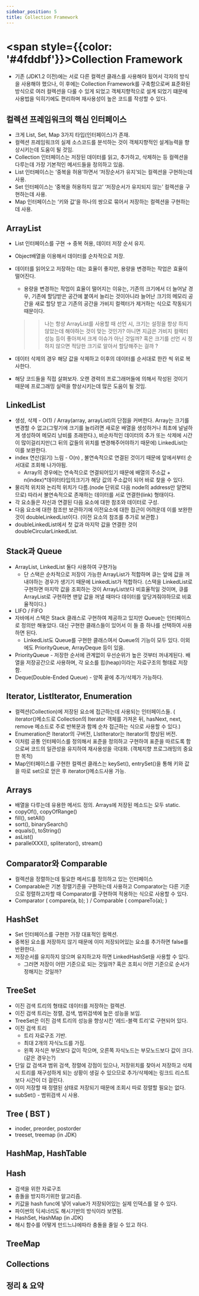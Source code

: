 ```yaml
---
sidebar_position: 5
title: Collection Framework
---
```


# <span style={{color: '#4fddbf'}}>Collection Framework</span>

- 기존 (JDK1.2 이전)에는 서로 다른 컬렉션 클래스를 사용해야 됬어서 각자의 방식을 사용해야 했으나, 이 후에는 Collection Framework를 구축함으로써 표준화된 방식으로 여러 컬렉션을 다룰 수 있게 되었고 객체지향적으로 설계 되었기 떄문에 사용법을 익히기에도 편리하며 재사용성이 높은 코드를 작성할 수 있다.

## 컬렉션 프레임워크의 핵심 인터페이스

- 크게 List, Set, Map 3가지 타입(인터페이스)가 존재.
- 컬렉션 프레임워크의 실제 소스코드를 분석하는 것이 객체지향적인 설계능력을 향상시키는데 도움이 될 것임.
- Collection 인터페이스는 저장된 데이터를 읽고, 추가하고, 삭제하는 등 컬렉션을 다루는데 가장 기본적인 메서드들을 정의하고 있음.
- List 인터페이스는 ‘중복을 허용’하면서 ‘저장순서가 유지’되는 컬렉션을 구현하는데 사용.
- Set 인터페이스는 ‘중복을 허용하지 않고’ ‘저장순서가 유지되지 않는’ 컬렉션을 구현하는데 사용.
- Map 인터페이스는 ‘키와 값’을 하나의 쌍으로 묶어서 저장하는 컬렉션을 구현하는데 사용.

## ArrayList

- List 인터페이스를 구현 → 중복 허용, 데이터 저장 순서 유지.
- Object배열을 이용해서 데이터를 순차적으로 저장.
- 데이터를 읽어오고 저장하는 데는 효율이 좋지만, 용량을 변경하는 작업은 효율이 떨어진다.
  - 용량을 변경하는 작업이 효율이 떨어지는 이유는, 기존의 크기에서 더 늘어날 경우, 기존에 할당받은 공간에 붙여서 늘리는 것이아니라 늘어난 크기의 메모리 공간을 새로 할당 받고 기존의 공간을 가비지 컬렉터가 제거하는 식으로 작동되기 때문이다.

  >>나는 항상 ArrayList를 사용할 때 선언 시, 크기는 설정을 항상 하지 않았는데 해야하는 것이 맞는 것인가? 아니면 지금은 가비지 컬렉터 성능 등이 좋아져서 크게 이슈가 아닌 것일까? 혹은 크기를 선언 시 정하지 않으면 적당한 크기로 알아서 할당해주는 걸까 ?

- 데이터 삭제의 경우 해당 값을 삭제하고 이후의 데이터를 순서대로 한칸 씩 위로 복사한다.
- 해당 코드들을 직접 살펴보자. 오랜 경력의 프로그래머들에 의해서 작성된 것이기 때문에 프로그래밍 실력을 향상시키는데 많은 도움이 될 것임.

## LinkedList

- 생성, 삭제 - O(1) / Array(array, arrayList)의 단점을 커버한다. Array는 크기를 변경할 수 없고(그렇기에 크기를 늘리려면 새로운 배열을 생성하거나 최초에 널널하게 생성하여 메모리 낭비를 초래한다.), 비순차적인 데이터의 추가 또는 삭제에 시간이 많이걸리지만(그 뒤의 값들의 위치를 변경해주어야하기 때문에) LinkedList는 이를 보완한다.
- index 연산(읽기) 느림 - O(n) , 불연속적으로 연결된 것이기 때문에 앞에서부터 순서대로 조회해 나가야됨.
  - Array의 경우에는 연속적으로 연결되어있기 때문에 배열의 주소값 + n(index)*데이터타입의크기가 해당 값의 주소값이 되어 바로 찾을 수 있다.
- 물리적 위치와 논리적 위치가 다름.(node 단위로 다음 node의 address만 알면되므로) 따라서 불연속적으로 존재하는 데이터를 서로 연결한(link) 형태이다.
- 각 요소들은 자신과 연결된 다음 요소에 대한 참조와 데이터로 구성.
- 다음 요소에 대한 참조만 보관하기에 이전요소에 대한 접근이 어려운데 이를 보완한 것이 doubleLinkedList이다. (이전 요소의 참조를 추가로 보관함.)
- doubleLinkedList에서 첫 값과 마지막 값을 연결한 것이 doubleCircularLinkedList.

## Stack과 Queue

- ArrayList, LinkedList 둘다 사용하여 구현가능
  - 단 스택은 순차적으로 저장이 가능한 ArrayList가 적합하며 큐는 앞에 값을 꺼내야하는 경우가 생기기 때문에 LinkedList가 적합하다. (스택을 LinkedList로 구현하면 마지막 값을 조회하는 것이 ArrayList보다 비효율적일 것이며, 큐를 ArrayList로 구현하면 맨앞 값을 꺼낼 때마다 데이터를 앞당겨줘야하므로 비효율적이다.)
- LIFO / FIFO
- 자바에서 스택은 Stack 클래스로 구현하여 제공하고 있지만 Queue는 인터페이스로 정의만 해놓았다. 대신 구현한 클래스들이 있어서 이 들 중 하나를 선택하여 사용하면 된다.
  - LinkedList도 Queue를 구현한 클래스여서 Queue의 기능이 모두 있다. 이외에도 PriorityQueue, ArrayDeque 등이 있음.
- PriorityQueue - 저장한 순서에 관계없이 우선순위가 높은 것부터 꺼내게된다. 배열을 저장공간으로 사용하며, 각 요소를 힙(heap)이라는 자료구조의 형태로 저장함.
- Deque(Double-Ended Queue) - 양쪽 끝에 추가/삭제가 가능하다.

## Iterator, ListIterator, Enumeration

- 컬렉션(Collection)에 저장된 요소에 접근하는데 사용되는 인터페이스들. ( iterator()메소드로 Collection의 Iterator 객체를 가져온 뒤, hasNext, next, remove 메소드로 주로 반복문과 함께 순차 접근하는 식으로 사용할 수 있다.)
- Enumeration은 Iterator의 구버전, LIstIterator는 Iterator의 향상된 버전.
- 이처럼 공통 인터페이스를 정의해서 표준을 정의하고 구현하여 표준을 따르도록 함으로써 코드의 일관성을 유지하여 재사용성을 극대화. (객체지향 프로그래밍의 중요한 목적)
- Map인터페이스를 구현한 컬렉션 클래스는 keySet(), entrySet()을 통해 키와 값을 따로 set으로 얻은 후 iterator()메소드사용 가능.

## Arrays

- 배열을 다루는데 유용한 메서드 정의. Arrays에 저장된 메소드는 모두 static.
- copyOf(), copyOfRange()
- fill(), setAll()
- sort(), binarySearch()
- equals(), toString()
- asList()
- parallelXXX(), spliterator(), stream()

## Comparator와 Comparable

- 컬렉션을 정렬하는데 필요한 메서드를 정의하고 있는 인터페이스
- Comparable은 기본 정렬기준을 구현하는데 사용하고 Comparator는 다른 기준으로 정렬하고자할 때 Comparator를 구현하여 적용하는 식으로 사용할 수 있다.
- Comparator ( compare(a, b); ) / Comparable ( compareTo(a); )

## HashSet

- Set 인터페이스를 구현한 가장 대표적인 컬렉션.
- 중복된 요소를 저장하지 않기 때문에 이미 저장되어있는 요소를 추가하면 false를 반환한다.
- 저장순서를 유지하지 않으며 유지하고자 하면 LinkedHashSet을 사용할 수 있다.
  - 그러면 저장이 어떤 기준으로 되는 것일까? 혹은 조회시 어떤 기준으로 순서가 정해지는 것일까?

## TreeSet

- 이진 검색 트리의 형태로 데이터를 저장하는 컬렉션.
- 이진 검색 트리는 정렬, 검색, 범위검색에 높은 성능을 보임.
- TreeSet은 이진 검색 트리의 성능을 향상시킨 ’레드-블랙 트리’로 구현되어 있다.
- 이진 검색 트리
  - 트리 자료구조 기반.
  - 최대 2개의 자식노드를 가짐.
  - 왼쪽 자식은 부모보다 값이 작으며, 오른쪽 자식노드는 부모노드보다 값이 크다. (같은 경우는?)
- 단일 값 검색과 범위 검색, 정렬에 강점이 있으나, 저장위치를 찾아서 저장하고 삭제 시 트리를 재구성하게 되는 상황이 생길 수 있으므로 추가/삭제에는 링크드 리스트 보다 시간이 더 걸린다.
- 이미 저장할 때 정렬된 상태로 저장되기 때문에 조회시 따로 정렬할 필요는 없다.
- subSet() - 범위검색 시 사용.

## Tree ( BST )

- inoder, preorder, postorder
- treeset, treemap (in JDK)

## HashMap, HashTable

## Hash

- 검색을 위한 자료구조
- 충돌을 방지하기위한 알고리즘.
- 키값을 hash func에 넣어 value가 저장되어있는 실제 인덱스를 알 수 있다.
- 파이썬의 딕셔너리도 해시기반의 방식이라 보면됨.
- HashSet, HashMap (in JDK)
- 해시 함수를 어떻게 만드느냐에따라 충돌을 줄일 수 있고 하다.

## TreeMap

## Collections

## 정리 & 요약